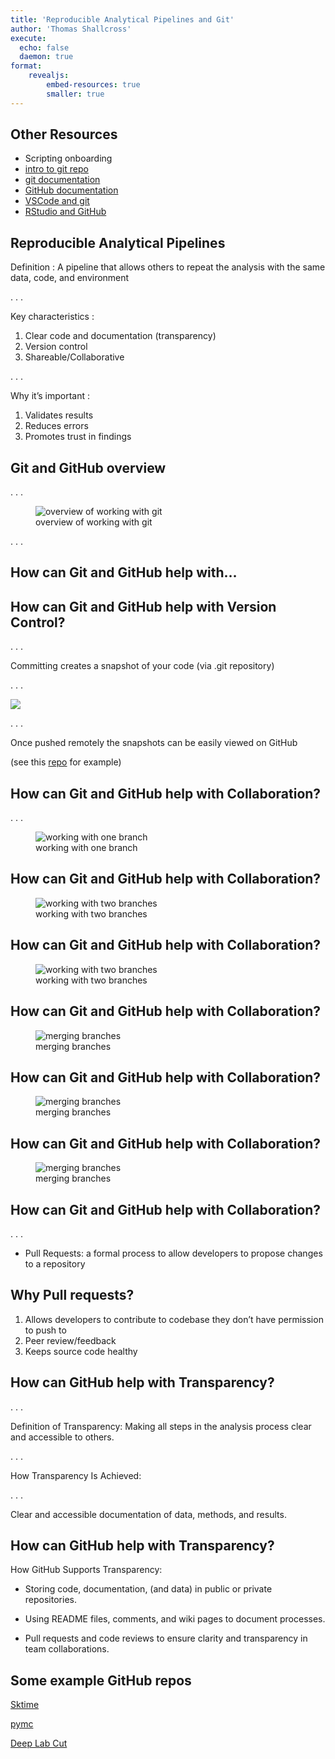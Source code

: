 ```yaml
---
title: 'Reproducible Analytical Pipelines and Git'
author: 'Thomas Shallcross'
execute: 
  echo: false
  daemon: true
format: 
    revealjs:
        embed-resources: true
        smaller: true
---
```


## Other Resources

- Scripting onboarding
- [intro to git repo](https://github.com/ncl-icb-analytics/intro_to_git)
- [git documentation](https://git-scm.com/book/en/v2/Getting-Started-About-Version-Control)
- [GitHub documentation](https://docs.github.com/en/get-started)
- [VSCode and git](https://code.visualstudio.com/docs/sourcecontrol/overview)
- [RStudio and GitHub](https://resources.github.com/github-and-rstudio/)


## Reproducible Analytical Pipelines

Definition : A pipeline that allows others to repeat the analysis with the same data, code, and environment

. . .

Key characteristics :

:::{.incremental}
1. Clear code and documentation (transparency)
2. Version control
3. Shareable/Collaborative
:::

. . .

Why it's important :

:::{.incremental}
1. Validates results
2. Reduces errors
3. Promotes trust in findings
:::


<!-- The Government's Digital Service Standard 12th principle states that all publicly funded code should be open, reusable and available under appropriate licences. To achieve this transparency, we can save our code to public-facing repositories like GitHub. -->

## Git and GitHub overview

. . .

![overview of working with git](img/github_workflow.png)

. . .



## How can Git and GitHub help with...

## How can Git and GitHub help with Version Control?

. . .



Committing creates a snapshot of your code (via .git repository)

. . .

![](img/github_branches_1.png)

. . .

Once pushed remotely the snapshots can be easily viewed on GitHub

(see this [repo](https://github.com/TomSha/git_cop_presentation) for example)

## How can Git and GitHub help with Collaboration?

. . .

![working with one branch](img/github_branches_1.png)

## How can Git and GitHub help with Collaboration?

![working with two branches](img/github_branches_2.png)

## How can Git and GitHub help with Collaboration?

![working with two branches](img/github_branches_3.png)

## How can Git and GitHub help with Collaboration?

![merging branches](img/github_branches_4.png)

## How can Git and GitHub help with Collaboration?

![merging branches](img/github_branches_5.png)

## How can Git and GitHub help with Collaboration?

![merging branches](img/github_branches_6.png)

## How can Git and GitHub help with Collaboration?

. . .

- Pull Requests: a formal process to allow developers to propose changes to a repository

## Why Pull requests?

:::{.incremental}
1. Allows developers to contribute to codebase they don't have permission to push to
2. Peer review/feedback
3. Keeps source code healthy
:::



## How can GitHub help with Transparency?

. . .

Definition of Transparency: Making all steps in the analysis process clear and accessible to others.

. . .

How Transparency Is Achieved:

. . .

Clear and accessible documentation of data, methods, and results.

## How can GitHub help with Transparency?

How GitHub Supports Transparency:

:::{.incremental}

- Storing code, documentation, (and data) in public or private repositories.

- Using README files, comments, and wiki pages to document processes.

- Pull requests and code reviews to ensure clarity and transparency in team collaborations.

:::


## Some example GitHub repos

[Sktime](https://github.com/sktime/sktime)

[pymc](https://github.com/pymc-devs/pymc)

[Deep Lab Cut](https://github.com/DeepLabCut/DeepLabCut)














